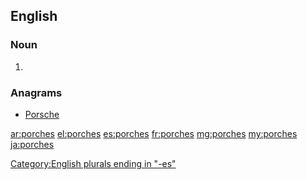 ==English==

===Noun===
{{head|en|plural}}

# {{plural of|porch|lang=en|nocat=1}}

===Anagrams===
* [[Porsche#English|Porsche]]

[[Category:English plurals ending in "-es"]]

[[ar:porches]]
[[el:porches]]
[[es:porches]]
[[fr:porches]]
[[mg:porches]]
[[my:porches]]
[[ja:porches]]